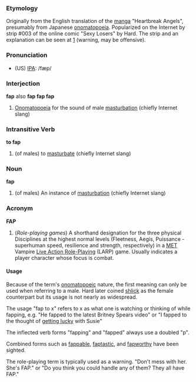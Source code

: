 ===Etymology===

Originally from the English translation of the [[manga]] "Heartbreak Angels", presumably from Japanese [[onomatopoeia]]. Popularized on the Internet by strip #003 of the online comic "Sexy Losers" by Hard. The strip and an explanation can be seen at [http://sexylosers.com/003.html] (warning, may be offensive).

===Pronunciation===

*(US) [[w:IPA|IPA]]: /fæp/

===Interjection===

'''fap''' also '''fap fap fap'''

# [[Onomatopoeia]] for the sound of male [[masturbation]] (chiefly Internet slang)

===Intransitive Verb===

'''to fap'''

# (of males) to [[masturbate]] (chiefly Internet slang)

===Noun===

'''fap'''

# (of males) An instance of [[masturbation]] (chiefly Internet slang)

===Acronym===

'''FAP'''

# (''Role-playing games'') A shorthand designation for the three physical Disciplines at the highest normal levels (Fleetness, Aegis, Puissance - superhuman speed, resilience and strength, respectively) in a [[w:Minds Eye Theatre|MET]] Vampire [[w:LARP|Live Action Role-Playing]] (LARP) game. Usually indicates a player character whose focus is combat.

====Usage====

Because of the term's [[onomatopoeic]] nature, the first meaning can only be used when referring to a male. Hard later coined [[shlick]] as the female counterpart but its usage is not nearly as widespread.

The usage "fap to x" refers to x as what one is watching or thinking of while fapping, e.g. "He fapped to the latest Britney Spears video" or "I fapped to the thought of [[sexual intercourse|getting lucky]] with Susie"

The inflected verb forms "fapping" and "fapped" always use a doubled "p".

Combined forms such as [[fappable]], [[faptastic]], and [[fapworthy]] have been sighted.

The role-playing term is typically used as a warning. "Don't mess with her. She's FAP." or "Do you think you could handle any of them? They all have FAP."